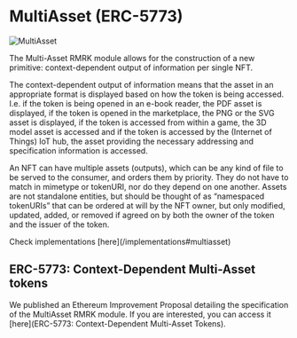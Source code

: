 
# MultiAsset (ERC-5773)

<Image src="/images/multiasset.webp" alt="MultiAsset" width={500} height={500} />


The Multi-Asset RMRK module allows for the construction of a new primitive: context-dependent output of information per single NFT.

The context-dependent output of information means that the asset in an appropriate format is displayed based on how the token is being accessed. I.e. if the token is being opened in an e-book reader, the PDF asset is displayed, if the token is opened in the marketplace, the PNG or the SVG asset is displayed, if the token is accessed from within a game, the 3D model asset is accessed and if the token is accessed by the (Internet of Things) IoT hub, the asset providing the necessary addressing and specification information is accessed.

An NFT can have multiple assets (outputs), which can be any kind of file to be served to the consumer, and orders them by priority. They do not have to match in mimetype or tokenURI, nor do they depend on one another. Assets are not standalone entities, but should be thought of as “namespaced tokenURIs” that can be ordered at will by the NFT owner, but only modified, updated, added, or removed if agreed on by both the owner of the token and the issuer of the token.

<Callout type='info' emoji='⚙️'>
    Check implementations [here](/implementations#multiasset)
</Callout>

## ERC-5773: Context-Dependent Multi-Asset tokens

We published an Ethereum Improvement Proposal detailing the specification of the MultiAsset RMRK module. If you are interested, you can access it [here](ERC-5773: Context-Dependent Multi-Asset Tokens).



